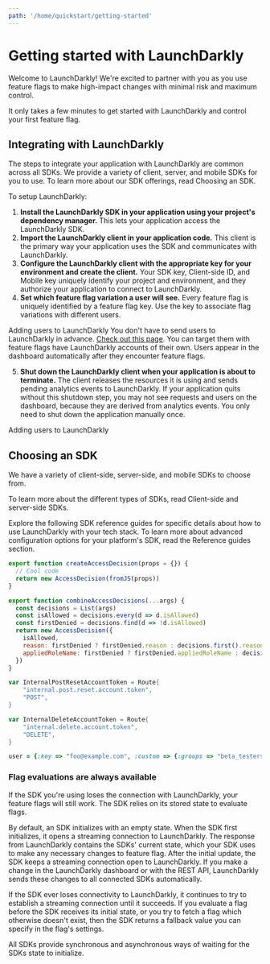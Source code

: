 ```yaml
---
path: '/home/quickstart/getting-started'
---
```



# Getting started with LaunchDarkly

<Metadata timeToRead={props.timeToRead} lastModifiedDateFormatted={props.lastModifiedDateFormatted} />

Welcome to LaunchDarkly! We're excited to partner with you as you use feature flags to make high-impact
changes with minimal risk and maximum control.

It only takes a few minutes to get started with LaunchDarkly and control your first feature flag.

## Integrating with LaunchDarkly

The steps to integrate your application with LaunchDarkly are common across all SDKs. We provide a variety
of client, server, and mobile SDKs for you to use. To learn more about our SDK offerings, read Choosing an
SDK.

To setup LaunchDarkly:

1. **Install the LaunchDarkly SDK in your application using your project's dependency manager.** This lets your
   application access the LaunchDarkly SDK.
2. **Import the LaunchDarkly client in your application code.** This client is the primary way your application
   uses the SDK and communicates with LaunchDarkly.
3. **Configure the LaunchDarkly client with the appropriate key for your environment and create the client.**
   Your SDK key, Client-side ID, and Mobile key uniquely identify your project and environment, and they
   authorize your application to connect to LaunchDarkly.
4. **Set which feature flag variation a user will see.** Every feature flag is uniquely identified by a feature flag key. Use the key to associate flag variations with different users.

<Callout>
  <Callout.Title>Adding users to LaunchDarkly</Callout.Title>
  <Callout.Description>
    You don't have to send users to LaunchDarkly in advance. <a href="">Check out this page</a>. You can target them
    with feature flags have LaunchDarkly accounts of their own. Users appear in the dashboard automatically after they
    encounter feature flags.
  </Callout.Description>
</Callout>

5. **Shut down the LaunchDarkly client when your application is about to terminate.** The client releases the resources it is using and sends pending analytics events to LaunchDarkly. If your application quits without this shutdown step, you may not see requests and users on the dashboard, because they are derived from analytics events. You only need to shut down the application manually once.

<LearnMore>
  <LearnMore.Link to="">Adding users to LaunchDarkly</LearnMore.Link>
</LearnMore>

## Choosing an SDK

We have a variety of client-side, server-side, and mobile SDKs to choose from.

To learn more about the different types of SDKs, read Client-side and server-side SDKs.

Explore the following SDK reference guides for specific details about how to use LaunchDarkly with your tech stack. To learn more about advanced configuration options for your platform's SDK, read the Reference guides section.

```javascript snippetId=targeting-custom
export function createAccessDecision(props = {}) {
  // Cool code
  return new AccessDecision(fromJS(props))
}

export function combineAccessDecisions(...args) {
  const decisions = List(args)
  const isAllowed = decisions.every(d => d.isAllowed)
  const firstDenied = decisions.find(d => !d.isAllowed)
  return new AccessDecision({
    isAllowed,
    reason: firstDenied ? firstDenied.reason : decisions.first().reason,
    appliedRoleName: firstDenied ? firstDenied.appliedRoleName : decisions.first().appliedRoleName,
  })
}
```

```go snippetId=targeting-custom
var InternalPostResetAccountToken = Route{
	"internal.post.reset.account.token",
	"POST",
}

var InternalDeleteAccountToken = Route{
	"internal.delete.account.token",
	"DELETE",
}
```

```ruby snippetId=targeting-custom
user = {:key => "foo@example.com", :custom => {:groups => "beta_testers"}}
```

<CodeViewer snippetId="targeting-custom" />

### Flag evaluations are always available

If the SDK you're using loses the connection with LaunchDarkly, your feature flags will still work. The SDK relies on its stored state to evaluate flags.

By default, an SDK initializes with an empty state. When the SDK first initializes, it opens a streaming connection to LaunchDarkly. The response from LaunchDarkly contains the SDKs' current state, which your SDK uses to make any necessary changes to feature flag. After the initial update, the SDK keeps a streaming connection open to LaunchDarkly. If you make a change in the LaunchDarkly dashboard or with the REST API, LaunchDarkly sends these changes to all connected SDKs automatically.

If the SDK ever loses connectivity to LaunchDarkly, it continues to try to establish a streaming connection until it succeeds. If you evaluate a flag before the SDK receives its initial state, or you try to fetch a flag which otherwise doesn't exist, then the SDK returns a fallback value you can specify in the flag's settings.

All SDKs provide synchronous and asynchronous ways of waiting for the SDKs state to initialize.
